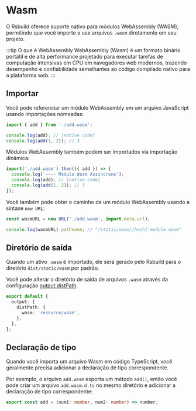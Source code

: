 # Wasm

O Rsbuild oferece suporte nativo para módulos WebAssembly (WASM), permitindo que você importe e use arquivos `.wasm` diretamente em seu projeto.

:::tip O que é WebAssembly
WebAssembly (Wasm) é um formato binário portátil e de alta performance projetado para executar tarefas de computação intensivas em CPU em navegadores web modernos, trazendo desempenho e confiabilidade semelhantes ao código compilado nativo para a plataforma web.
:::

## Importar

Você pode referenciar um módulo WebAssembly em um arquivo JavaScript usando importações nomeadas:

```js title="index.js"
import { add } from './add.wasm';

console.log(add); // [native code]
console.log(add(1, 2)); // 3
```

Módulos WebAssembly também podem ser importados via importação dinâmica:

```js title="index.js"
import('./add.wasm').then(({ add }) => {
  console.log('---- Módulo Wasm Assíncrono');
  console.log(add); // [native code]
  console.log(add(1, 2)); // 3
});
```

Você também pode obter o caminho de um módulo WebAssembly usando a sintaxe `new URL`:

```js title="index.js"
const wasmURL = new URL('./add.wasm', import.meta.url);

console.log(wasmURL).pathname; // "/static/wasm/[hash].module.wasm"
```

## Diretório de saída

Quando um ativo `.wasm` é importado, ele será gerado pelo Rsbuild para o diretório `dist/static/wasm` por padrão.

Você pode alterar o diretório de saída de arquivos `.wasm` através da configuração [output.distPath](/config/output/dist-path).

```ts
export default {
  output: {
    distPath: {
      wasm: 'resource/wasm',
    },
  },
};
```

## Declaração de tipo

Quando você importa um arquivo Wasm em código TypeScript, você geralmente precisa adicionar a declaração de tipo correspondente.

Por exemplo, o arquivo `add.wasm` exporta um método `add()`, então você pode criar um arquivo `add.wasm.d.ts` no mesmo diretório e adicionar a declaração de tipo correspondente:

```ts title="add.wasm.d.ts"
export const add = (num1: number, num2: number) => number;
```
